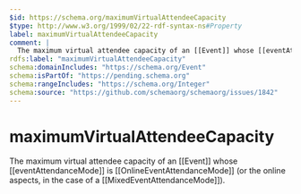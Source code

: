 ```yaml
---
$id: https://schema.org/maximumVirtualAttendeeCapacity
$type: http://www.w3.org/1999/02/22-rdf-syntax-ns#Property
label: maximumVirtualAttendeeCapacity
comment: |
  The maximum virtual attendee capacity of an [[Event]] whose [[eventAttendanceMode]] is [[OnlineEventAttendanceMode]] (or the online aspects, in the case of a [[MixedEventAttendanceMode]]).
rdfs:label: "maximumVirtualAttendeeCapacity"
schema:domainIncludes: "https://schema.org/Event"
schema:isPartOf: "https://pending.schema.org"
schema:rangeIncludes: "https://schema.org/Integer"
schema:source: "https://github.com/schemaorg/schemaorg/issues/1842"
---
```


# maximumVirtualAttendeeCapacity

The maximum virtual attendee capacity of an [[Event]] whose [[eventAttendanceMode]] is [[OnlineEventAttendanceMode]] (or the online aspects, in the case of a [[MixedEventAttendanceMode]]).

